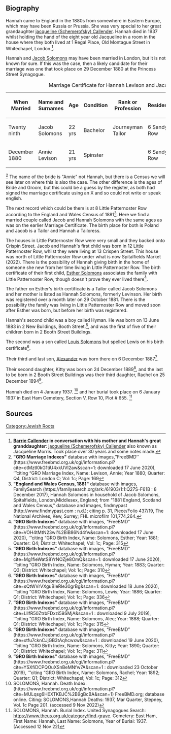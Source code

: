 [[Category:Jewish Roots]]
== Biography ==

Hannah came to England in the 1880s from somewhere in Eastern Europe, which may have been Russia or Prussia. She was very special to her great grandaughter [[Schemerofsky-1 |jacqueline (Schemerofsky) Callender]]. Hannah died in 1937 whilst holding the hand of the eight year old Jacqueline in a room in the house where they both lived at 1 Regal Place, Old Montague Street in Whitechapel, London.<ref name="CONVO-JC">
'''[[Callender-401 | Barrie Callender]] in conversation with his mother and Hannah's great granddaughter''': [[Schemerofsky-1 |jacqueline (Schemerofsky) Callender]] also known as Jacqueline Morris. Took place over 30 years and some notes made.
</ref>.

Hannah and [[Solomons-288 | Jacob Solomons]] may have been married in London, but it is not known for sure.  If this was the case, then a likely candidate for their marriage was one that took place on 29 December 1880 at the Princess Street Synagogue.
{|class="wikitable" style="margin:auto"
|+ Marriage Certificate for Hannah Levison and Jacob Solomons
|-
! When Married !! Name and Surnames !! Age !! Condition !! Rank or Profession !!  Residence !! Father's Name !! Father's Occupation
|-
|Twenty ninth || Jacob Solomons || 22 yrs || Bachelor||Journeyman Tailor || 6 Sandy's Row ||Solomon Solomons ||Dealer
|-
|December 1880 ||Annie Levison || 21 yrs || Spinster|| &nbsp; || 6 Sandy's Row ||Jacob Levison ||Cap Maker
|}<ref name="MC1">
'''"GRO Marriage Indexes"''' database with images,’’FreeBMD’’ (https://www.freebmd.org.uk/cgi/information.pl?cite=otMztl0kG1tiU4xkUVI2aw&scan=1: downloaded 17 June 2020), ‘’’citing “GRO Marriage Index, Name: Levison, Annie; Year 1880; Quarter: Q4, District: London C; Vol: 1c; Page: 169
</ref>
The name of the bride is "Annie" not Hannah, but there is a Census we will see later on where this is also the case.  The other difference is the ages of Bride and Groom, but this could be a guess by the register, as both had signed the marriage certificate using an X and so could not write or speak english.

The next record which could be them is at 8 Little Patternoster Row according to the England and Wales Census of 1881<ref name="1881Census">
'''"England and Wales Census, 1881"''' database with images, FamilySearch (https://familysearch.org/ark:/61903/1:1:Q27S-F61B : 8 December 2017), Hannah Solomons in household of Jacob Solomons, Spitalfields, London,Middlesex, England; from "1881 England, Scotland and Wales Census," database and images, findmypast (http://www.findmypast.com : n.d.); citing p. 31, Piece/Folio 437/19, The National Archives, Kew, Surrey; FHL microfilm 101,774,264.
</ref>.  Here we find a married couple called Jacob and Hannah Solomons with the same ages as was on the earlier Marriage Certificate.  The birth place for both is Poland and Jacob is a Tailor and Hannah a Tailoress.

The houses in Little Patternoster Row were very small and they backed onto Crispin Street.  Jacob and Hannah's first child was born in 12 Little Patternoster Row, whilst they were living at 13 Crispen Street.  This house was north of Little Patternoster Row under what is now Spitalfields Market (2022).  There is the possibility of Hannah giving birth in the home of someone she new from her time living in Little Patternoster Row.  The birth certificate of their first child, [[Solomons-287 | Esther Solomons]] associates the family with Little Patternoster Row, though doesn't prove they ever lived there<ref name="BC1">
'''”GRO Birth Indexes”''' database with images, “FreeBMD” (https://www.freebmd.org.uk/cgi/information.pl?cite=VOH4tMtN23wI%2BiB86Nd4fw&scan=1: downloaded 17 June 2020), ‘’’citing “GRO Birth Index, Name: Solomons, Esther; Year: 1881; Quarter: Q4; District: Whitechapel; Vol: 1c; Page: 315
</ref>.

The father on Esther's birth certificate is a Tailor called Jacob Solomons and her mother is listed as Hannah Solomons, formerly Levinson.  Her birth was registered over a month later on 29 October 1881.  There is the possibility the family was living in Little Patternoster Row and moved soon after Esther was born, but before her birth was registered.

Hannah's second child was a boy called Hyman.  He was born on 13 June 1883 in 2 New Buildings, Booth Street.<ref name="BC2">
'''”GRO Birth Indexes”''' database with images, “FreeBMD” (https://www.freebmd.org.uk/cgi/information.pl?cite=Mg1fieWatS8YrNOZje8OmQ&scan=1: downloaded 17 June 2020), ‘’’citing “GRO Birth Index, Name: Solomons, Hyman; Year: 1883; Quarter: Q3; District: Whitechapel; Vol: 1c; Page: 310
</ref>, and was the first of five of their children born in 2 Booth Street Buildings.

The second was a son called [[Solomons-267 | Louis Solomons]] but spelled Lewis on his birth certificate<ref name="BC3">
'''”GRO Birth Indexes”''' database with images, “FreeBMD” (https://www.freebmd.org.uk/cgi/information.pl?cite=sQtWVrVXguBIeRIe30grBg&scan=1: downloaded 18 June 2020), ‘’’citing “GRO Birth Index, Name: Solomons, Lewis; Year: 1886; Quarter: Q1; District: Whitechapel; Vol: 1c; Page: 336
</ref>. 

Their third and last son, [[Solomons-290 | Alexander]] was born there on 6 December 1887<ref name="BC4">
'''”GRO Birth Indexes”''' database with images, “FreeBMD” (https://www.freebmd.org.uk/cgi/information.pl?cite=LllfR50ZtrbFDxzi59SMjA&scan=1 : downloaded 9 July 2019), ‘’’citing “GRO Birth Index, Name: Solomons, Alec; Year: 1888; Quarter: Q1; District: Whitechapel; Vol: 1c; Page: 315
</ref>.

Their second daughter, Kitty was born on 24 December 1889<ref name="BC5">
'''”GRO Birth Indexes”''' database with images, “FreeBMD” (https://www.freebmd.org.uk/cgi/information.pl?cite=xtfu7cknCJjGB3tAqhcwxw&scan=1 : downloaded 19 June 2020), ‘’’citing “GRO Birth Index, Name: Solomons, Kitty; Year: 1890; Quarter: Q1; District: Whitechapel; Vol: 1c; Page: 311
</ref>, and the last to be born in 2 Booth Street Buildings was their third daughter, Rachel on 25 December 1894<ref name="BC6">
'''”GRO Birth Indexes”''' database with images, “FreeBMD” (https://www.freebmd.org.uk/cgi/information.pl?cite=YSXfiDCPQOuXSnBeMNfw7A&scan=1 : downloaded 23 October 2019), ‘’’citing “GRO Birth Index, Name: Solomons, Rachel; Year: 1892; Quarter: Q1; District: Whitechapel; Vol: 1c; Page: 312
</ref>.

Hannah died on 4 January 1937. <ref name="Death Certificate"> SOLOMONS, Hannah. Death Index.  (https://www.freebmd.org.uk/cgi/information.pl?cite=MULqsg6H0XTKBJC%2B9gBcBA&scan=1) FreeBMD.org; database online. Citing: SOLOMONS,Hannah Deaths: 1937, Mar Quarter, Stepney, Vol. 1c Page 201. (accessed 9 Nov 2022)</ref> and her burial took place on 6 January 1937 in East Ham Cemetery, Section V, Row 10, Plot # 655. <ref name="Burial">SOLOMONS, Hannah. Burial Index.  United Synagogues Search: https://www.theus.org.uk/category/find-grave. Cemetery: East Ham, First Name: Hannah, Last Name: Solomons, Year of Burial: 1937.  (Accessed 12 Nov 22)</ref> 

== Sources ==
<references />